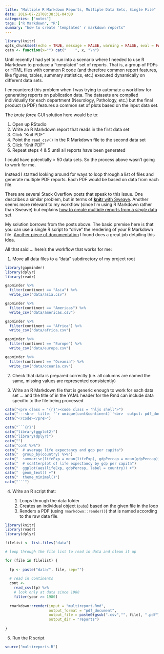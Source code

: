 ```yaml
---
title: "Multiple R Markdown Reports, Multiple Data Sets, Single File"
date: 2016-07-21T08:38:31-04:00
categories: ["notes"]
tags: ["R Markdown", "R"]
summary: "how to create 'templated' r markdown reports"
---
```


```r
library(knitr)
opts_chunk$set(echo = TRUE, message = FALSE, warning = FALSE, eval = FALSE)
catn <- function(x="") cat("    ", x, "\n")
```

Until recently I had yet to run into a scenario where I needed to use R Markdown to produce a "templated" set of reports. That is, a group of PDFs or HTML files with common R code (and therefore common report features, like figures, tables, summary statistics, etc.) executed dynamically on different data sets. 

I encountered this problem when I was trying to automate a workflow for generating reports on publication data. The datasets are compiled individually for each department (Neurology, Pathology, etc.) but the final product (a PDF) features a common set of plots based on the input data set.

The *brute force* GUI solution here would be to:

1. Open up RStudio
2. Write an R Markdown report that reads in the first data set
3. Click "Knit PDF"
4. Point the `read_csv()` in the R Markdown file to the second data set
5. Click "Knit PDF"
6. Repeat steps 4 & 5 until all reports have been generated

I could have potentially > 50 data sets. So the process above wasn't going to work for me.

Instead I started looking around for ways to loop through a list of files and generate multiple PDF reports. Each PDF would be based on data from each file.

There are several Stack Overflow posts that speak to this issue. One describes a similar problem, but in terms of [**knitr** with Sweave](http://stackoverflow.com/questions/15396755/using-loops-with-knitr-to-produce-multiple-pdf-reports-need-a-little-help-to). Another seems more relevant to my workflow (since I'm using R Markdown rather than Sweave) but explains [how to create multiple reports from a *single* data set](http://stackoverflow.com/questions/26304576/how-to-best-generate-multiple-html-files-from-rmarkdown-based-on-one-dataset). 

My solution borrows from the posts above. The basic premise here is that you can use a single R script to "drive" the rendering of your R Markdown file. [Another piece of documentation](http://brooksandrew.github.io/simpleblog/articles/render-reports-directly-from-R-scripts/) I found does a great job detailing this idea.

All that said ... here's the workflow that works for me:

1. Move all data files to a "data" subdirectory of my project root

```r
library(gapminder)
library(dplyr)
library(readr)

gapminder %>%
  filter(continent == "Asia") %>%
  write_csv("data/asia.csv")

gapminder %>%
  filter(continent == "Americas") %>%
  write_csv("data/americas.csv")

gapminder %>%
  filter(continent == "Africa") %>%
  write_csv("data/africa.csv")

gapminder %>%
  filter(continent == "Europe") %>%
  write_csv("data/europe.csv")

gapminder %>%
  filter(continent == "Oceania") %>%
  write_csv("data/oceania.csv")
```

2. Check that data is prepared correctly (i.e. all columns are named the same, missing values are represented consistently)

3. Write an R Markdown file that is generic enough to work for each data set ... and the title of in the YAML header for the Rmd can include data specific to the file being processed

```r
catn("<pre class = '{r}'><code class = 'hljs shell'>")
catn("---<br>  title: '`r unique(cont$continent)`'<br>  output: pdf_document<br>  ---")
catn("</code></pre>")
```

```r
catn("```{r}")
catn("library(ggplot2)")
catn("library(dplyr)")
catn("")
catn("cont %>%")
catn("  # average life expectancy and gdp per capita")
catn("  group_by(country) %>%")
catn("  summarise(lifeExp = mean(lifeExp), gdpPercap = mean(gdpPercap)) %>%")
catn("  # scatterplot of life expectancy by gdp per capita")
catn("  ggplot(aes(lifeExp, gdpPercap, label = country)) +")
catn("  geom_text() +")
catn("  theme_minimal()")
catn("```")
```

4. Write an R script that:

    1. Loops through the data folder
    2. Creates an individual object (`pubs`) based on the given file in the loop 
    3. Renders a PDF (using `rmarkdown::render()`) that is named according to the raw data file.


```r
library(knitr)
library(readr)
library(dplyr)

filelist <- list.files("data")

# loop through the file list to read in data and clean it up

for (file in filelist) {
  
  fp <- paste("data/", file, sep="")
  
  # read in continents
  cont <- 
    read_csv(fp) %>%
    # look only at data since 1980
    filter(year >= 1980)
  
  rmarkdown::render(input = "multireport.Rmd", 
                    output_format = "pdf_document",
                    output_file = paste0(gsub(".csv","", file), ".pdf"),
                    output_dir = "reports")
  
}
```

5. Run the R script

```r
source("multireports.R")
```

